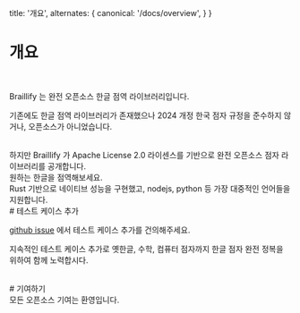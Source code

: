   title: '개요',
  alternates: {
    canonical: '/docs/overview',
  }
}

# 개요
<br/>

Braillify 는 완전 오픈소스 한글 점역 라이브러리입니다.
<br/>

기존에도 한글 점역 라이브러리가 존재했으나 2024 개정 한국 점자 규정을 준수하지 않거나, 오픈소스가 아니었습니다.

<br/>
하지만 Braillify 가 Apache License 2.0 라이센스를 기반으로 완전 오픈소스 점자 라이브러리를 공개합니다.

<br/>
원하는 한글을 점역해보세요.

<br/>
Rust 기반으로 네이티브 성능을 구현했고, nodejs, python 등 가장 대중적인 언어들을 지원합니다.

<br/>
# 테스트 케이스 추가
<br/>

[github issue](https://github.com/dev-five-git/braillify/issues) 에서 테스트 케이스 추가를 건의해주세요.
<br/>

지속적인 테스트 케이스 추가로 옛한글, 수학, 컴퓨터 점자까지 한글 점자 완전 정복을 위하여 함께 노력합시다.

<br/>
# 기여하기
<br/>
모든 오픈소스 기여는 환영입니다.